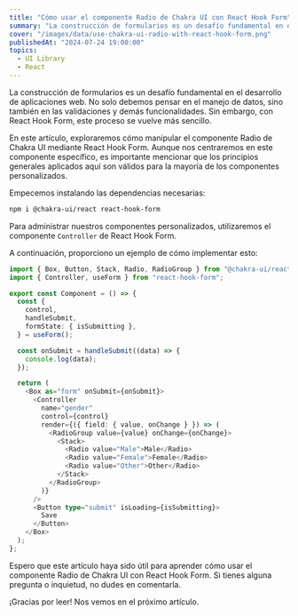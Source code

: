 ```yaml
---
title: "Cómo usar el componente Radio de Chakra UI con React Hook Form"
summary: "La construcción de formularios es un desafío fundamental en el desarrollo de aplicaciones web. No solo debemos pensar en el manejo de datos, sino también en las validaciones y demás funcionalidades. Sin embargo, con React Hook Form, este proceso se vuelve más sencillo."
cover: "/images/data/use-chakra-ui-radio-with-react-hook-form.png"
publishedAt: "2024-07-24 19:00:00"
topics:
  - UI Library
  - React
---
```


La construcción de formularios es un desafío fundamental en el desarrollo de aplicaciones web.
No solo debemos pensar en el manejo de datos, sino también en las validaciones y demás funcionalidades. Sin embargo,
con React Hook Form, este proceso se vuelve más sencillo.

En este artículo, exploraremos cómo manipular el componente Radio de Chakra UI
mediante React Hook Form. Aunque nos centraremos en este componente específico,
es importante mencionar que los principios generales aplicados aquí son válidos para la mayoría de los componentes personalizados.

Empecemos instalando las dependencias necesarias:

```bash
npm i @chakra-ui/react react-hook-form
```

Para administrar nuestros componentes personalizados,
utilizaremos el componente `Controller` de React Hook Form.

A continuación, proporciono un ejemplo de cómo implementar esto:

```typescript
import { Box, Button, Stack, Radio, RadioGroup } from "@chakra-ui/react";
import { Controller, useForm } from "react-hook-form";

export const Component = () => {
  const {
    control,
    handleSubmit,
    formState: { isSubmitting },
  } = useForm();

  const onSubmit = handleSubmit((data) => {
    console.log(data);
  });

  return (
    <Box as="form" onSubmit={onSubmit}>
      <Controller
        name="gender"
        control={control}
        render={({ field: { value, onChange } }) => (
          <RadioGroup value={value} onChange={onChange}>
            <Stack>
              <Radio value="Male">Male</Radio>
              <Radio value="Female">Female</Radio>
              <Radio value="Other">Other</Radio>
            </Stack>
          </RadioGroup>
        )}
      />
      <Button type="submit" isLoading={isSubmitting}>
        Save
      </Button>
    </Box>
  );
};
```

Espero que este artículo haya sido útil para aprender cómo usar el componente
Radio de Chakra UI con React Hook Form. Si tienes alguna pregunta o inquietud,
no dudes en comentarla.

¡Gracias por leer! Nos vemos en el próximo artículo.

